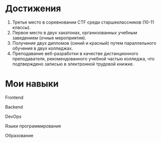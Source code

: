 
# Достижения

1. Третье место в соревновании CTF среди старшеклассников (10-11 классы).
2. Первое место в двух хакатонах, организованных учебным заведением (очные мероприятия).
3. Получение двух дипломов (синий и красный) путем параллельного обучения в двух колледжах.
4. Преподавание веб-разработки в качестве дистанционного преподавателя, рекомендованного учебной частью колледжа, что подтверждено записью в электронной трудовой книжке.

# Мои навыки

<div className={styles.skill}>
  <div className={styles.tag}>
    <p>Frontend</p>
    <HintComponent color={TagHintColor.GREEN} />
  </div>
  <TagsComponent obj={frontend} />
</div>
<div className={styles.skill}>
  <div className={styles.tag}>
    <p>Backend</p>
    <HintComponent color={TagHintColor.GREEN} />
    <HintComponent color={TagHintColor.YELLOW} />
  </div>
  <TagsComponent obj={backend} />
</div>

<div className={styles.skill}>
  <div className={styles.tag}>
    <p>DevOps</p>
    <HintComponent color={TagHintColor.GREEN} />
  </div>
  <TagsComponent obj={devops} />
</div>

<div className={styles.skill}>
  <div className={styles.tag}>
    <p>Языки программирования</p>
    <HintComponent color={TagHintColor.GREEN} />
    <HintComponent color={TagHintColor.YELLOW} />
  </div>
  <TagsComponent obj={launguages} />
</div>

<div className={styles.skill}>
  <div className={styles.tag}>
    <p>Образование</p>
    <HintComponent color={TagHintColor.ORANGE} />
    <HintComponent color={TagHintColor.BLUE} />
  </div>
  <TagsComponent obj={educations} />
</div>
